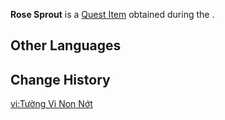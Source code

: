 {{Item Infobox
|id           = 101952
|image        = Item Rose Sprout.png
|type         = Quest Items
|description  = A flower sprouting in the faded Withering Zone, tender yet tough.
|source1      = [[Aranaga's Memory]]
}}
'''Rose Sprout''' is a [[Quest Item]] obtained during the {{Quest|Aranaga's Memory}}.

==Other Languages==
{{Other Languages
|default_hidden = 1
|en      = Rose Sprout
|zhs     = 幼嫩的蔷薇
|zhs_rm  = Yòunèn de Qiángwēi
|zht     = 幼嫩的薔薇
|zht_rm  = Yòunèn de Qiángwéi
|ja      = ローズの萌芽
|ja_rm   = Roozu no Houga
|ko      = 여린 장미
|es      = Rosa joven
|fr      = Jeune rose
|ru      = Росток розы
|th      = กุหลาบแสนบอบบาง
|th_rm   = 
|vi      = Tường Vi Non Nớt
|de      = Zarte Rose
|id      = Tunas Mawar
|pt      = Rosa Tenra
|tr      = Gül Filizi
|it      = Germoglio di rosa
}}

==Change History==
{{Change History|3.0}}

[[vi:Tường Vi Non Nớt]]